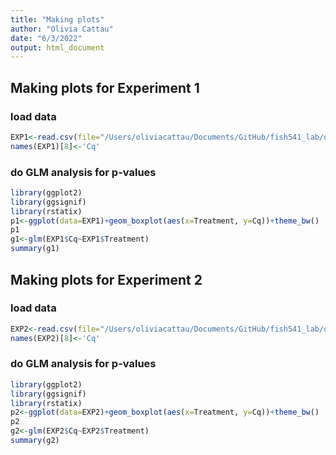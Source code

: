```yaml
---
title: "Making plots"
author: "Olivia Cattau"
date: "6/3/2022"
output: html_document
---
```

## Making plots for Experiment 1
### load data
```r
EXP1<-read.csv(file="/Users/oliviacattau/Documents/GitHub/fish541_lab/data/EXP 1/exp1_qPCR_results.csv")
names(EXP1)[8]<-'Cq'
```
### do GLM analysis for p-values
```r
library(ggplot2)
library(ggsignif)
library(rstatix)
p1<-ggplot(data=EXP1)+geom_boxplot(aes(x=Treatment, y=Cq))+theme_bw()
p1
g1<-glm(EXP1$Cq~EXP1$Treatment)
summary(g1)
```


## Making plots for Experiment 2
### load data
```r
EXP2<-read.csv(file="/Users/oliviacattau/Documents/GitHub/fish541_lab/data/EXP 2/exp2_run1_PCR_results.csv")
names(EXP2)[8]<-'Cq'
```
### do GLM analysis for p-values
```r
library(ggplot2)
library(ggsignif)
library(rstatix)
p2<-ggplot(data=EXP2)+geom_boxplot(aes(x=Treatment, y=Cq))+theme_bw()
p2
g2<-glm(EXP2$Cq~EXP2$Treatment)
summary(g2)
```
